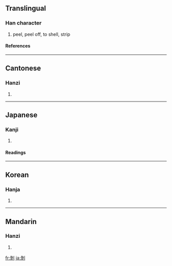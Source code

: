 {{see|剥}}

==Translingual==
===Han character===
{{Han char|rn=18|rad=刀|as=08|sn=10|four=2210<sub>0</sub>|canj=女水中弓 (VELN)}}
# peel, peel off, to shell, strip
====References====
{{Han ref|kx=0141.210|dkj=02049|dj=0321.040|hdz=10346.040|uh=525D|ud=21085|bh=ADE9|bd=44521}}
----
==Cantonese==
===Hanzi===
{{yue-hanzi|jyut=|y=bok1, mok1}}
# {{defn|Cantonese}}
----
==Japanese==
===Kanji===
{{ja-kanji|grade=|rs=刀08}}
# {{defn|Japanese}}
====Readings====
{{ja-readings|on=[[はく]] (haku)|kun=[[はぐ]] (hagu), [[むく]] (muku), [[はげる]] (hageru)}}
----
==Korean==
===Hanja===
{{ko-hanja|hangeul=박|rv=bak|mr=pak}}
# {{defn|Korean}}
----
==Mandarin==
===Hanzi===
{{cmn-hanzi|sim=剥|pin=[[bō]] ([[bo1]])|wg=po<sup>1</sup>}}
# {{defn|Mandarin}}

[[fr:剝]]
[[ja:剝]]